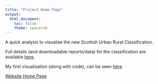 ```yaml
---
title: "Project Home Page"
output:
  html_document:
    toc: false
    theme: spacelab
---
```


A quick analysis to visualise the new Scottish Urban Rural Classification.

Full details (and downloadable reports/data) for the classification are available [here](http://www.gov.scot/Publications/2018/03/6040).

My first visualisation (along with code), can be seen [here](la_urb_rur.html)

[Website Home Page](http://davidhen.com/)

